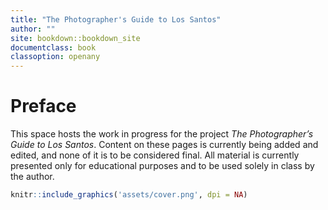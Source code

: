 ```yaml
---
title: "The Photographer's Guide to Los Santos"
author: ""
site: bookdown::bookdown_site
documentclass: book
classoption: openany
---
```


# Preface {-}

This space hosts the work in progress for the project _The Photographer's Guide to Los Santos_. Content on these pages is currently being added and edited, and none of it is to be considered final. All material is currently presented only for educational purposes and to be used solely in class by the author.
 

```r
knitr::include_graphics('assets/cover.png', dpi = NA)
```
